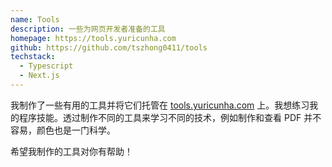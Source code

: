 ```yaml
---
name: Tools
description: 一些为网页开发者准备的工具
homepage: https://tools.yuricunha.com
github: https://github.com/tszhong0411/tools
techstack:
  - Typescript
  - Next.js
---
```


我制作了一些有用的工具并将它们托管在 [tools.yuricunha.com](https://tools.yuricunha.com) 上。我想练习我的程序技能。透过制作不同的工具来学习不同的技术，例如制作和查看 PDF 并不容易，颜色也是一门科学。

希望我制作的工具对你有帮助！
